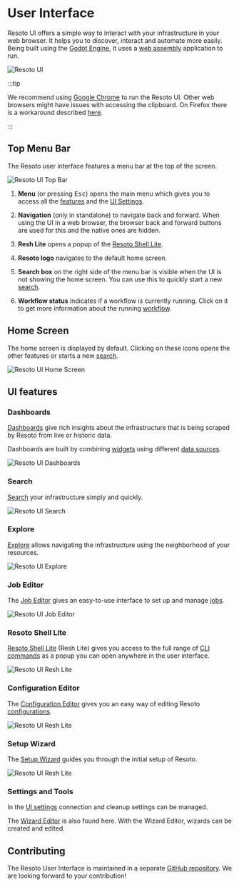 # User Interface

Resoto UI offers a simple way to interact with your infrastructure in your web browser. It helps you to discover, interact and automate more easily. Being built using the [Godot Engine](https://godotengine.org), it uses a [web assembly](https://github.com/WebAssembly/design) application to run.

![Resoto UI](./img/resoto-ui-interface.jpg)

:::tip

We recommend using [Google Chrome](https://google.com/intl/en_en/chrome) to run the Resoto UI. Other web browsers might have issues with accessing the clipboard. On Firefox there is a workaround described [here](https://github.com/godotengine/godot/issues/57382#issuecomment-1262280650).

:::

## Top Menu Bar

The Resoto user interface features a menu bar at the top of the screen.

![Resoto UI Top Bar](./img/resoto-ui-top-bar.png)

1. **Menu** (or pressing <kbd>Esc</kbd>) opens the main menu which gives you to access all the [features](#ui-features) and the [UI Settings](./settings-and-tools.mdx#user-interface-settings).

2. **Navigation** (only in standalone) to navigate back and forward. When using the UI in a web browser, the browser back and forward buttons are used for this and the native ones are hidden.

3. **Resh Lite** opens a popup of the [Resoto Shell Lite](./resh-lite.mdx).

4. **Resoto logo** navigates to the default home screen.

5. **Search box** on the right side of the menu bar is visible when the UI is not showing the home screen. You can use this to quickly start a new [search](./search.mdx).

6. **Workflow status** indicates if a workflow is currently running. Click on it to get more information about the running [workflow](../../concepts/automation/index.mdx).

## Home Screen

The home screen is displayed by default. Clicking on these icons opens the other features or starts a new [search](./search.mdx).

![Resoto UI Home Screen](./img/resoto-ui-home-screen.jpg)

## UI features

### Dashboards

[Dashboards](./dashboards/index.mdx) give rich insights about the infrastructure that is being scraped by Resoto from live or historic data.

Dashboards are built by combining [widgets](./dashboards/widgets/index.mdx) using different [data sources](./dashboards/data-sources/index.mdx).

![Resoto UI Dashboards](./img/resoto-ui-dashboards.jpg)

### Search

[Search](./search.mdx) your infrastructure simply and quickly.

![Resoto UI Search](./img/resoto-ui-search.png)

### Explore

[Explore](./explore.mdx) allows navigating the infrastructure using the neighborhood of your resources.

![Resoto UI Explore](./img/resoto-ui-explore.jpg)

### Job Editor

The [Job Editor](./job-editor.mdx) gives an easy-to-use interface to set up and manage [jobs](../../concepts/automation/index.mdx).

![Resoto UI Job Editor](./img/resoto-ui-job-editor.jpg)

### Resoto Shell Lite

[Resoto Shell Lite](./resh-lite.mdx) (Resh Lite) gives you access to the full range of [CLI commands](../../reference/cli/index.mdx) as a popup you can open anywhere in the user interface.

![Resoto UI Resh Lite](./img/resoto-ui-resh-lite.jpg)

### Configuration Editor

The [Configuration Editor](./configuration-editor.mdx) gives you an easy way of editing Resoto [configurations](../configuration/index.mdx).

![Resoto UI Resh Lite](./img/resoto-ui-config-editor.jpg)

### Setup Wizard

The [Setup Wizard](./setup-wizard.mdx) guides you through the initial setup of Resoto.

![Resoto UI Resh Lite](./img/resoto-ui-setup-wizard.jpg)

### Settings and Tools

In the [UI settings](./settings-and-tools.mdx#user-interface-settings) connection and cleanup settings can be managed.

The [Wizard Editor](./settings-and-tools.mdx#wizard-editor) is also found here. With the Wizard Editor, wizards can be created and edited.

## Contributing

The Resoto User Interface is maintained in a separate [GitHub repository](https://github.com/someengineering/resoto-ui). We are looking forward to your contribution!
